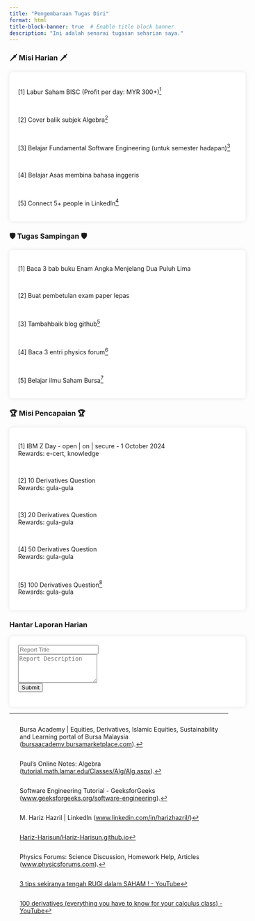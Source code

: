 ```yaml
---
title: "Pengembaraan Tugas Diri"
format: html
title-block-banner: true  # Enable title block banner
description: "Ini adalah senarai tugasan seharian saya."
---
```


### 🗡️ Misi Harian 🗡️

```{=html}
<style>
    .container {
        background-color: white;
        padding: 20px;
        border-radius: 8px;
        box-shadow: 0 0 10px rgba(0, 0, 0, 0.1);
        width: 100%;
    }

    ul {
        list-style-type: none;
        padding: 0;
    }

    li {
        display: flex;
        align-items: center;
    }

    .task {
        display: none;
    }

    .task-label {
        margin-right: 10px;
        cursor: pointer;
        transition: color 0.3s, text-decoration 0.3s;
    }

    .task:checked + .task-label {
        color: #999;
        text-decoration: line-through;
    }
</style>
```
::: container
<ul id="todo-list">

<li><input type="checkbox" class="task" id="task1"> <label for="task1" class="task-label">\[1\] Labur Saham BISC (Profit per day: MYR 300+)[^1]</label></li>

\

<li><input type="checkbox" class="task" id="task2"> <label for="task2" class="task-label">\[2\] Cover balik subjek Algebra[^2]</label></li>

\

<li><input type="checkbox" class="task" id="task3"> <label for="task3" class="task-label">\[3\] Belajar Fundamental Software Engineering (untuk semester hadapan)[^3]</label></li>

\

<li><input type="checkbox" class="task" id="task4"> <label for="task4" class="task-label">\[4\] Belajar Asas membina bahasa inggeris</label></li>

\

<li><input type="checkbox" class="task" id="task5"> <label for="task5" class="task-label">\[5\] Connect 5+ people in LinkedIn[^4]</label></li>

</ul>
:::

[^1]: Bursa Academy \| Equities, Derivatives, Islamic Equities, Sustainability and Learning portal of Bursa Malaysia ([bursaacademy.bursamarketplace.com](bursaacademy.bursamarketplace.com)).

[^2]: Paul's Online Notes: Algebra ([tutorial.math.lamar.edu/Classes/Alg/Alg.aspx](tutorial.math.lamar.edu/Classes/Alg/Alg.aspx)).

[^3]: Software Engineering Tutorial - GeeksforGeeks ([www.geeksforgeeks.org/software-engineering](www.geeksforgeeks.org/software-engineering/)).

[^4]: M. Hariz Hazril \| LinkedIn ([www.linkedin.com/in/harizhazril/](www.linkedin.com/in/harizhazril/))

```{=html}
<script>
    document.addEventListener('DOMContentLoaded', () => {
        const tasks = document.querySelectorAll('.task');

        // Load saved tasks state from local storage
        tasks.forEach((task, index) => {
            const taskState = localStorage.getItem(`task${index}`);
            if (taskState === 'checked') {
                task.checked = true;
            }
        });

        // Add event listeners to update state on input change
        tasks.forEach((task, index) => {
            task.addEventListener('change', () => {
                localStorage.setItem(`task${index}`, task.checked ? 'checked' : 'unchecked');
            });
        });

        // Check if the date has changed
        const lastVisit = localStorage.getItem('lastVisit');
        const today = new Date().toDateString();

        if (lastVisit !== today) {
            // Reset all tasks
            tasks.forEach((task, index) => {
                task.checked = false;
                localStorage.setItem(`task${index}`, 'unchecked');
            });
            localStorage.setItem('lastVisit', today);
        }
    });
    
    document.getElementById('report-form').addEventListener('submit', function(event) {
    event.preventDefault();
    generatePDF();
});

function generatePDF() {
    const title = document.getElementById('title').value;
    const description = document.getElementById('description').value;

    const doc = new jsPDF();
    doc.text(20, 20, `Title: ${title}`);
    doc.text(20, 30, `Description: ${description}`);
    const pdfData = doc.output('blob');

    // Use FormData to prepare the data for the server
    const formData = new FormData();
    formData.append('file', pdfData, 'report.pdf');

    // Send the PDF to the server to save it in the GitHub repository
    fetch('/upload', {
        method: 'POST',
        body: formData
    })
    .then(response => response.json())
    .then(data => {
        if (data.success) {
            alert('Report submitted successfully!');
        } else {
            alert('Failed to submit the report.');
        }
    })
    .catch(error => {
        console.error('Error:', error);
        alert('Error submitting the report.');
    });
}

</script>
```
### 🛡️ Tugas Sampingan 🛡️

::: container
<ul id="todo-list">

<li><input type="checkbox" class="task" id="task6"> <label for="task6" class="task-label">\[1\] Baca 3 bab buku Enam Angka Menjelang Dua Puluh Lima</label></li>

\

<li><input type="checkbox" class="task" id="task7"> <label for="task7" class="task-label">\[2\] Buat pembetulan exam paper lepas</label></li>

\

<li><input type="checkbox" class="task" id="task8"> <label for="task8" class="task-label">\[3\] Tambahbaik blog github[^5]</label></li>

\

<li><input type="checkbox" class="task" id="task9"> <label for="task9" class="task-label">\[4\] Baca 3 entri physics forum[^6]</label></li>

\

<li><input type="checkbox" class="task" id="task10"> <label for="task10" class="task-label">\[5\] Belajar ilmu Saham Bursa[^7]</label></li>

</ul>
:::

[^5]: [Hariz-Harisun/Hariz-Harisun.github.io](https://github.com/Hariz-Harisun/Hariz-Harisun.github.io)

[^6]: Physics Forums: Science Discussion, Homework Help, Articles ([www.physicsforums.com](www.physicsforums.com)).

[^7]: [3 tips sekiranya tengah RUGI dalam SAHAM ! - YouTube](https://www.youtube.com/watch?v=hxROGx-nOeA)

### 🏆 Misi Pencapaian 🏆

::: container
<ul id="todo-list">

<li><input type="checkbox" class="task" id="task11"> <label for="task11" class="task-label"> \[1\] IBM Z Day - open \| on \| secure - 1 October 2024 <br> Rewards: e-cert, knowledge </label></li>

<br>

<li><input type="checkbox" class="task" id="task12"> <label for="task12" class="task-label">\[2\] 10 Derivatives Question <br> Rewards: gula-gula </label></li>

<br>

<li><input type="checkbox" class="task" id="task13"> <label for="task13" class="task-label">\[3\] 20 Derivatives Question <br> Rewards: gula-gula </label></li>

<br>

<li><input type="checkbox" class="task" id="task14"> <label for="task14" class="task-label">\[4\] 50 Derivatives Question <br> Rewards: gula-gula </label></li>

<br>

<li><input type="checkbox" class="task" id="task15"> <label for="task15" class="task-label">\[5\] 100 Derivatives Question[^8] <br> Rewards: gula-gula </label></li>

</ul>
:::

[^8]: [100 derivatives (everything you have to know for your calculus class) - YouTube](https://www.youtube.com/watch?v=AegzQ_dip8k)

### Hantar Laporan Harian

::: container
<form id="report-form">
    <input type="text" id="title" name="title" placeholder="Report Title" required>
    <br>
    <textarea id="description" name="description" rows="4" placeholder="Report Description" required></textarea>
    <br>
    <button type="submit">Submit</button>
</form>

:::
